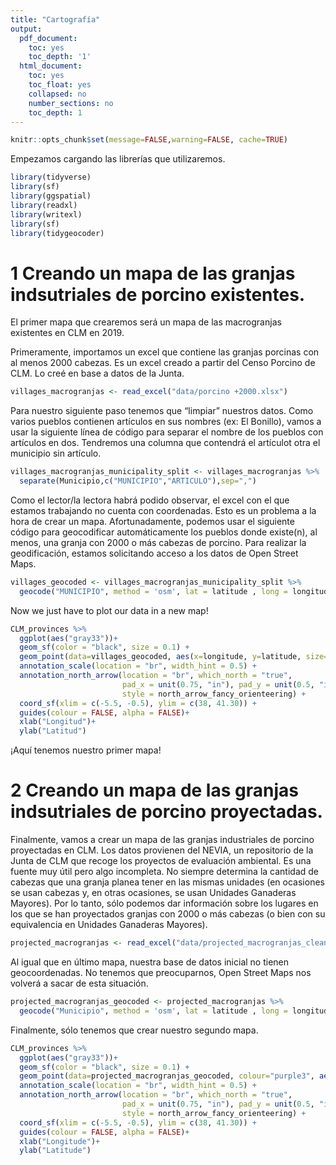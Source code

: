 ---
title: "Cartografía"
output:
  pdf_document:
    toc: yes
    toc_depth: '1'
  html_document:
    toc: yes
    toc_float: yes
    collapsed: no
    number_sections: no
    toc_depth: 1
---

```{r setup, include=FALSE}
knitr::opts_chunk$set(message=FALSE,warning=FALSE, cache=TRUE)
```

Empezamos cargando las librerías que utilizaremos.
```{r}
library(tidyverse)
library(sf)
library(ggspatial)
library(readxl)
library(writexl)
library(sf)
library(tidygeocoder)
```

# 1 Creando un mapa de las granjas indsutriales de porcino existentes.

El primer mapa que crearemos será un mapa de las macrogranjas existentes en CLM en 2019.


Primeramente, importamos un excel que contiene las granjas porcinas con al menos 2000 cabezas.
Es un excel creado a partir del Censo Porcino de CLM. Lo creé en base a datos de la Junta.

```{r}
villages_macrogranjas <- read_excel("data/porcino +2000.xlsx")
```


Para nuestro siguiente paso tenemos que "limpiar" nuestros datos. Como varios pueblos contienen
artículos en sus nombres (ex: El Bonillo), vamos a usar la siguiente línea de código para
separar el nombre de los pueblos con artículos en dos. Tendremos una columna que contendrá el
artículot otra el municipio sin artículo.

```{r}
villages_macrogranjas_municipality_split <- villages_macrogranjas %>% 
  separate(Municipio,c("MUNICIPIO","ARTICULO"),sep=",")
```

Como el lector/la lectora habrá podido observar, el excel con el que estamos trabajando no
cuenta con coordenadas. Esto es un problema a la hora de crear un mapa. Afortunadamente,
podemos usar el siguiente código para geocodificar automáticamente los pueblos donde existe(n),
al menos, una granja con 2000 o más cabezas de porcino. Para realizar la geodificación, estamos
solicitando acceso a los datos de Open Street Maps.

```{r}
villages_geocoded <- villages_macrogranjas_municipality_split %>%
  geocode("MUNICIPIO", method = 'osm', lat = latitude , long = longitude, min_time=2)
```

Now we just have to plot our data in a new map!

```{r}
CLM_provinces %>%
  ggplot(aes("gray33"))+
  geom_sf(color = "black", size = 0.1) +
  geom_point(data=villages_geocoded, aes(x=longitude, y=latitude, size=Animales, colour="pink", alpha=0.01)) +
  annotation_scale(location = "br", width_hint = 0.5) +
  annotation_north_arrow(location = "br", which_north = "true", 
                         pad_x = unit(0.75, "in"), pad_y = unit(0.5, "in"),
                         style = north_arrow_fancy_orienteering) +
  coord_sf(xlim = c(-5.5, -0.5), ylim = c(38, 41.30)) +
  guides(colour = FALSE, alpha = FALSE)+
  xlab("Longitud")+
  ylab("Latitud")
```

¡Aquí tenemos nuestro primer mapa!

# 2 Creando un mapa de las granjas indsutriales de porcino proyectadas.

Finalmente, vamos a crear un mapa de las granjas industriales de porcino proyectadas en CLM. Los
datos provienen del NEVIA, un repositorio de la Junta de CLM que recoge los proyectos de evaluación
ambiental. Es una fuente muy útil pero algo incompleta. No siempre determina la cantidad de
cabezas que una granja planea tener en las mismas unidades (en ocasiones se usan cabezas y, en otras
ocasiones, se usan Unidades Ganaderas Mayores). Por lo tanto, sólo podemos dar información sobre los
lugares en los que se han proyectados granjas con 2000 o más cabezas (o bien con su equivalencia en
Unidades Ganaderas Mayores).

```{r}
projected_macrogranjas <- read_excel("data/projected_macrogranjas_clean.xlsx")
```

Al igual que en último mapa, nuestra base de datos inicial no tienen geocoordenadas. No tenemos
que preocuparnos, Open Street Maps nos volverá a sacar de esta situación.

```{r}
projected_macrogranjas_geocoded <- projected_macrogranjas %>%
  geocode("Municipio", method = 'osm', lat = latitude , long = longitude, min_time=2)
```

Finalmente, sólo tenemos que crear nuestro segundo mapa.

```{r}
CLM_provinces %>%
  ggplot(aes("gray33"))+
  geom_sf(color = "black", size = 0.1) +
  geom_point(data=projected_macrogranjas_geocoded, colour="purple3", aes(x=longitude, y=latitude, alpha=0.01)) +
  annotation_scale(location = "br", width_hint = 0.5) +
  annotation_north_arrow(location = "br", which_north = "true", 
                         pad_x = unit(0.75, "in"), pad_y = unit(0.5, "in"),
                         style = north_arrow_fancy_orienteering) +
  coord_sf(xlim = c(-5.5, -0.5), ylim = c(38, 41.30)) +
  guides(colour = FALSE, alpha = FALSE)+
  xlab("Longitude")+
  ylab("Latitude")
```

